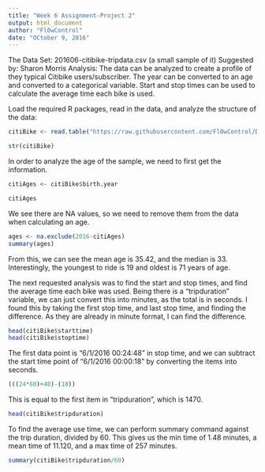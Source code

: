 ```yaml
---
title: "Week 6 Assignment-Project 2"
output: html_document
author: "Fl0wControl"
date: "OCtober 9, 2016"
---
```


The Data Set: 201606-citibike-tripdata.csv (a small sample of it)
Suggested by: Sharon Morris
Analysis:  The data can be analyzed to create a profile of they typical Citibike users/subscriber. The year can be converted to an age and converted to a categorical variable. Start and stop times can be used to calculate the average time each bike is used.

Load the required R packages, read in the data, and analyze the structure of the data:
```r
citiBike <- read.table("https://raw.githubusercontent.com/Fl0wControl/Data607/master/Week6_Assignment/short_citi_bike.csv", header = TRUE, sep=",")

str(citiBike)
```
In order to analyze the age of the sample, we need to first get the information.

```r
citiAges <- citiBike$birth.year

citiAges
```

We see there are NA values, so we need to remove them from the data when calculating an age.
```r
ages <- na.exclude(2016-citiAges)
summary(ages)
```
From this, we can see the mean age is 35.42, and the median is 33. Interestingly, the youngest to ride is 19 and oldest is 71 years of age.

The next requested analysis was to find the start and stop times, and find the average time each bike was used. Being there is a "tripduration" variable, we can just convert this into minutes, as the total is in seconds.  I found this by taking the first stop time, and last stop time, and finding the difference. As they are already in minute format, I can find the difference.

```r
head(citiBike$starttime)
head(citiBike$stoptime)
```
The first data point is "6/1/2016 00:24:48" in stop time, and we can subtract the start time point of "6/1/2016 00:00:18" by converting the items into seconds.
```r
(((24*60)+48)-(18))
```
This is equal to the first item in "tripduration", which is 1470.
```r
head(citiBike$tripduration)
```

To find the average use time, we can perform summary command against the trip duration, divided by 60. This gives us the min time of 1.48 minutes, a mean time of 11.120, and a max time of 257 minutes.
```r
summary(citiBike$tripduration/60)
```
